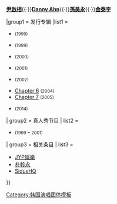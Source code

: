{{Navbox
|name = G.o.d
|title = [[G.o.d|{{color|White|g.o.d}}]]
|listclass = hlist
|titlestyle = background:#082567;color:#FFFFFF;
|abovestyle = background:#E0FFFF;
|groupstyle = background:#E0FFFF;
|above = '''[[朴俊炯]]'''{{·}}'''[[尹啟相]]'''{{·}}'''[[安信源|Danny Ahn]]'''{{·}}'''[[孫昊永]]'''{{·}}'''[[金泰宇]]'''

|group1 = 发行专辑
|list1 = 
* {{link-ko|Chapter One|Chapter One}} <small>(1999)</small>
* {{link-ko|Chapter Two|Chapter Two: Exit, 20TH Century - Enter the 21ST}} <small>(1999)</small>
* {{link-ko|Chapter 3|Chapter 3}} <small>(2000)</small>
* {{link-ko|Chapter 4|Chapter 4}} <small>(2001)</small>
* {{link-ko|Chapter 5|Chapter 5: Letter}} <small>(2002)</small>
* [[Chapter 6: An Ordinary Day|Chapter 6]] <small>(2004)</small>
* [[Chapter 7: 하늘 속으로|Chapter 7]] <small>(2005)</small>
* {{link-ko|Chapter 8|Chapter 8}} <small>(2014)</small>

| group2 = 真人秀节目
| list2 = 
* {{link-ko|g.o.d的育儿日记|god의 육아일기}} <small>(1999 ~ 2001)</small>

| group3 = 相关条目
| list3 = 
* [[JYP娛樂]]
* [[朴軫永]]
* [[SidusHQ]]
}}
<noinclude>
{{collapsible option}}
[[Category:韩国演唱团体模板]]
</noinclude>